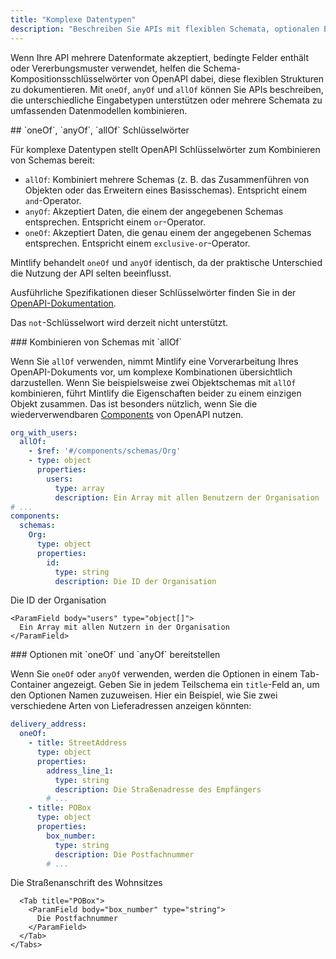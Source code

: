 ```yaml
---
title: "Komplexe Datentypen"
description: "Beschreiben Sie APIs mit flexiblen Schemata, optionalen Eigenschaften und mehreren Datenformaten mithilfe der Schlüsselwörter `oneOf`, `anyOf` und `allOf`"
---
```


Wenn Ihre API mehrere Datenformate akzeptiert, bedingte Felder enthält oder Vererbungsmuster verwendet, helfen die Schema-Kompositionsschlüsselwörter von OpenAPI dabei, diese flexiblen Strukturen zu dokumentieren. Mit `oneOf`, `anyOf` und `allOf` können Sie APIs beschreiben, die unterschiedliche Eingabetypen unterstützen oder mehrere Schemata zu umfassenden Datenmodellen kombinieren.

<div id="oneof-anyof-allof-keywords">
  ## `oneOf`, `anyOf`, `allOf` Schlüsselwörter
</div>

Für komplexe Datentypen stellt OpenAPI Schlüsselwörter zum Kombinieren von Schemas bereit:

- `allOf`: Kombiniert mehrere Schemas (z. B. das Zusammenführen von Objekten oder das Erweitern eines Basisschemas). Entspricht einem `and`-Operator. 
- `anyOf`: Akzeptiert Daten, die einem der angegebenen Schemas entsprechen. Entspricht einem `or`-Operator.
- `oneOf`: Akzeptiert Daten, die genau einem der angegebenen Schemas entsprechen. Entspricht einem `exclusive-or`-Operator.

<Warning>Mintlify behandelt `oneOf` und `anyOf` identisch, da der praktische Unterschied die Nutzung der API selten beeinflusst.</Warning>

Ausführliche Spezifikationen dieser Schlüsselwörter finden Sie in der [OpenAPI-Dokumentation](https://swagger.io/docs/specification/data-models/oneof-anyof-allof-not/).

<Info>Das `not`-Schlüsselwort wird derzeit nicht unterstützt.</Info>

<div id="combining-schemas-with-allof">
  ### Kombinieren von Schemas mit `allOf`
</div>

Wenn Sie `allOf` verwenden, nimmt Mintlify eine Vorverarbeitung Ihres OpenAPI-Dokuments vor, um komplexe Kombinationen übersichtlich darzustellen. Wenn Sie beispielsweise zwei Objektschemas mit `allOf` kombinieren, führt Mintlify die Eigenschaften beider zu einem einzigen Objekt zusammen. Das ist besonders nützlich, wenn Sie die wiederverwendbaren [Components](https://swagger.io/docs/specification/components/) von OpenAPI nutzen.

```yaml
org_with_users:
  allOf:
    - $ref: '#/components/schemas/Org'
    - type: object
      properties:
        users:
          type: array
          description: Ein Array mit allen Benutzern der Organisation
# ...
components:
  schemas:
    Org:
      type: object
      properties:
        id:
          type: string
          description: Die ID der Organisation
```

<ParamField body="org_with_users" type="object">
  <Expandable>
    <ParamField body="id" type="string">
      Die ID der Organisation
    </ParamField>

    <ParamField body="users" type="object[]">
      Ein Array mit allen Nutzern in der Organisation
    </ParamField>
  </Expandable>
</ParamField>


<div id="providing-options-with-oneof-and-anyof">
  ### Optionen mit `oneOf` und `anyOf` bereitstellen
</div>

Wenn Sie `oneOf` oder `anyOf` verwenden, werden die Optionen in einem Tab-Container angezeigt. Geben Sie in jedem Teilschema ein `title`-Feld an, um den Optionen Namen zuzuweisen. Hier ein Beispiel, wie Sie zwei verschiedene Arten von Lieferadressen anzeigen könnten:

```yaml
delivery_address:
  oneOf:
    - title: StreetAddress
      type: object
      properties:
        address_line_1:
          type: string
          description: Die Straßenadresse des Empfängers
        # ...
    - title: POBox
      type: object
      properties:
        box_number:
          type: string
          description: Die Postfachnummer
        # ...
```

<ParamField body="delivery_address" type="object">
  <div className="mt-4 rounded-xl border border-gray-100 px-4 pb-4 pt-2 dark:border-white/10">
    <Tabs>
      <Tab title="StreetAddress">
        <ParamField body="address_line_1" type="string">
          Die Straßenanschrift des Wohnsitzes
        </ParamField>
      </Tab>

      <Tab title="POBox">
        <ParamField body="box_number" type="string">
          Die Postfachnummer
        </ParamField>
      </Tab>
    </Tabs>
  </div>
</ParamField>
